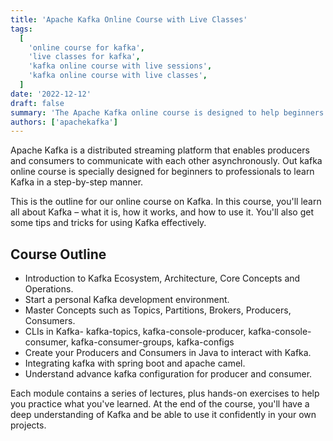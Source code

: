```yaml
---
title: 'Apache Kafka Online Course with Live Classes'
tags:
  [
    'online course for kafka',
    'live classes for kafka',
    'kafka online course with live sessions',
    'kafka online course with live classes',
  ]
date: '2022-12-12'
draft: false
summary: 'The Apache Kafka online course is designed to help beginners and professionals learn the basics of this powerful message queueing system.'
authors: ['apachekafka']
---
```


Apache Kafka is a distributed streaming platform that enables producers and consumers to
communicate with each other asynchronously. Out kafka online course is specially designed for beginners
to professionals to learn Kafka in a step-by-step manner.

This is the outline for our online course on Kafka.
In this course, you'll learn all about Kafka – what it is, how it works, and how to use it. You'll also get some tips and tricks for using Kafka effectively.

## Course Outline

- Introduction to Kafka Ecosystem, Architecture, Core Concepts and Operations.
- Start a personal Kafka development environment.
- Master Concepts such as Topics, Partitions, Brokers, Producers, Consumers.
- CLIs in Kafka- kafka-topics, kafka-console-producer, kafka-console-consumer, kafka-consumer-groups, kafka-configs
- Create your Producers and Consumers in Java to interact with Kafka.
- Integrating kafka with spring boot and apache camel.
- Understand advance kafka configuration for producer and consumer.

Each module contains a series of lectures, plus hands-on exercises to help you practice
what you've learned. At the end of the course, you'll have a deep understanding of Kafka
and be able to use it confidently in your own projects.
